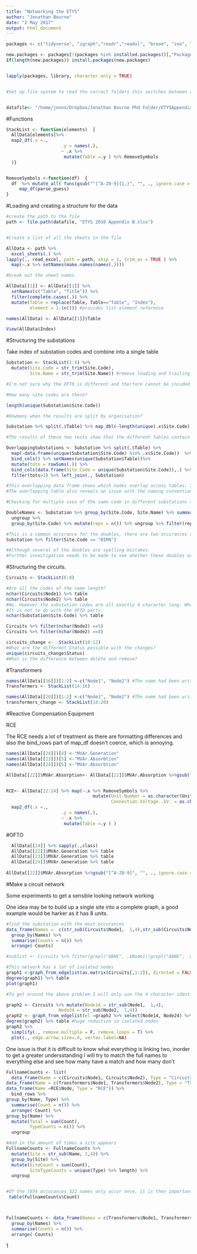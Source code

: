```yaml
---
title: "Networking the ETYS"
author: "Jonathan Bourne"
date: "2 May 2017"
output: html_document
---
```



```r
packages <- c("tidyverse", "igraph","readr","readxl", "broom", "zoo", "stringr")

new.packages <- packages[!(packages %in% installed.packages()[,"Package"])]
if(length(new.packages)) install.packages(new.packages)


lapply(packages, library, character.only = TRUE)


#Set up file system to read the correct folders this switches between aws and windows mode


datafile<- "/home/jonno/Dropbox/Jonathan Bourne Phd Folder/ETYSAppendixB"

```

#Functions

```r
StackList <- function(elements)  {
  AllData[elements]%>%
  map2_df(.x =.,
                     .y = names(.),
                     ~ .x %>% 
                      mutate(Table =.y ) %>% RemoveSymbols
  )}


RemoveSymbols <-function(df)  {
  df  %>% mutate_all( funs(gsub("^[^A-Z0-9]{1,}", "", ., ignore.case = FALSE))) %>%
     map_df(parse_guess) 
}


```



#Loading and creating a structure for the data

```r
#create the path to the file
path <- file.path(datafile, "ETYS 2016 Appendix B.xlsx")


#Create a list of all the sheets in the file

AllData <- path %>% 
  excel_sheets(.) %>%
lapply(., read_excel, path = path, skip = 1, trim_ws = TRUE ) %>%
  map(~.x %>% setNames(make.names(names(.))))

#break out the sheet names

AllData[[1]] <- AllData[[1]] %>% 
  setNames(c("Table", "Title")) %>% 
  filter(complete.cases(.)) %>%
  mutate(Table = replace(Table, Table=="Table", "Index"), 
         element = 1:(n())) #provides list element reference

names(AllData) <- AllData[[1]]$Table

View(AllData$Index)

```

#Structuring the substations

Take index of substation codes and combine into a single table 
```r

Substation <- StackList(2:4) %>%
  mutate(Site.Code = str_trim(Site.Code),
         Site.Name = str_trim(Site.Name)) #remove leading and trailing whitespace which causes problems with analysis.

#I'm not sure why the OFTO is different and therfore cannot be incuded

#How many site codes are there?

length(unique(Substation$Site.Code))

#Howmany when the results are split by organisation?

Substation %>% split(.$Table) %>% map_dbl(~length(unique(.x$Site.Code))) %>% sum

#The results of these two tests show that the different tables contain identical codes. These need to be identified.

OverlappingSubstations <- Substation %>% split(.$Table) %>% 
  map(~data.frame(unique(Substation$Site.Code) %in% .x$Site.Code))  %>%
  bind_cols() %>% setNames(unique(Substation$Table))%>% 
  mutate(tots = rowSums(.)) %>%
  bind_cols(data.frame(Site.Code = unique(Substation$Site.Code)),.) %>%
  filter(tots>1) %>% left_join(., Substation)

#This overlapping data frame shows which nodes overlap across tables. It also shows that the different organisation may not have the same voltages. For example Invernan (INVR) SHE has 132 and 33 Kv connections whilst SPT has 275kv. 
#The overlapping table also reveals an issue with the naming convention. the code LOCH is used for both the substation by Lochay hydro plant and also the substation by Loch Hill windfarm which are over 100 miles apart. 

#Checking for multiple uses of the same code in different substations to see how many times events like "LOCH" occur.

DoubleNames <- Substation %>% group_by(Site.Code, Site.Name) %>% summarise(counts =n()) %>% 
  ungroup %>%
  group_by(Site.Code) %>% mutate(reps = n()) %>% ungroup %>% filter(reps>1)

#This is a common occurance for the doubles, there are two occurances one the name the other with "windfarm" added on. This needs to be investigated to check whether they are in the same physical location or not. 
Substation %>% filter(Site.Code == "BIRN")

#Although several of the doubles are spelling mistakes.
#Further investigation needs to be made to see whether these doubles are the same point or are different physical locations.

```

#Structuring the circuits.



```r
Circuits <- StackList(6:8)

#Are all the codes of the same length?
nchar(Circuits$Node1) %>% table
nchar(Circuits$Node2) %>% table
#No. However the substation codes are all exactly 4 character long. What does this mean? 
#It is not to do with the OFTO parts.
nchar(Substation$Site.Code) %>% table

Circuits %>% filter(nchar(Node2) ==5)
Circuits %>% filter(nchar(Node2) ==8)


```

```r
circuits_change <-  StackList(10:12)
#What are the different Status possible with the changes?
unique(circuits_change$Status)
#What is the difference between delete and remove?

```

#Transformers

```r

names(AllData[[16]])[1:2] <-c("Node1", "Node2") #The name had been written differently to the other two
Transformers <- StackList(14:16)

```


```r
names(AllData[[20]])[1:2] <-c("Node1", "Node2") #The name had been written differently to the other two
transformers_change <- StackList(18:20)

```


#Reactive Compensation Equipment

RCE

The RCE needs a lot of treatment as there are formatting differences and also the bind_rows part of map_df doesn't coerce, which is annoying.
```r



names(AllData[[24]])[4] <-"MVAr.Generation"
names(AllData[[23]])[5] <-"MVAr.Absorbtion"
names(AllData[[24]])[5] <-"MVAr.Absorbtion"

AllData[[22]]$MVAr.Absorption<- AllData[[22]]$MVAr.Absorption %>%gsub("[^A-Z0-9]", "", ., ignore.case = TRUE)


RCE<- AllData[22:24] %>% map(~.x %>% RemoveSymbols %>% 
                                 mutate(Unit.Number = as.character(Unit.Number),
                                        Connection.Voltage..kV. = as.character(Connection.Voltage..kV.)))%>%
  map2_df(.x =.,
                     .y = names(.),
                     ~ .x %>% 
                      mutate(Table =.y ) )

```

#OFTO

```r

  AllData[[24]] %>% sapply(.,class)
  AllData[[22]]$MVAr.Generation %>% table
  AllData[[23]]$MVAr.Generation %>% table
  AllData[[24]]$MVAr.Generation %>% table
  
AllData[[22]]$MVAr.Absorption %>%gsub("[^A-Z0-9]", "", ., ignore.case = FALSE)

```



#Make a circuit network

Some experiments to get a sensible looking network working


One idea may be to build up a single site into a complete graph, a good example would be harker as it has 8 units.

```r
#find the substation with the most occurances
data_frame(Names =  c(str_sub(Circuits$Node1,  1,4),str_sub(Circuits$Node2,  1,4))) %>%
  group_by(Names) %>%
  summarise(Counts = n()) %>%
  arrange(-Counts)

#sublist <- Circuits %>% filter(grepl("ABNE", .$Node1)|grepl("ABNE", .$Node2))

#This network has a lot of isolated nodes
graph1 <-graph_from_edgelist(as.matrix(Circuits[,1:2]), directed = FALSE)
degree(graph1) %>% table
plot(graph1)

#To get around the above problem I will only use the 4 character identifier to construct the network.

graph2 <- Circuits %>% mutate(Node14 = str_sub(Node1,  1,4),
                    Node24 = str_sub(Node2,  1,4))
graph2 <- graph_from_edgelist(el =graph2 %>% select(Node14, Node24) %>% as.matrix, directed = FALSE)
degree(graph2) %>% table #huge reduction in isolated nodes
graph2 %>% 
  simplify(., remove.multiple = F, remove.loops = T) %>% 
  plot(., edge.arrow.size=.4, vertex.label=NA)

```


One issue is that it is difficult to know what everything is linking two, inorder to get a greater undersstanding I will try to match the full names to everything else and see how many have a match and how many don't

```r

FullnameCounts <- list(
  data_frame(Name = c(Circuits$Node1, Circuits$Node2), Type = "Circuits"),
data_frame(Name = c(Transformers$Node1, Transformers$Node2), Type = "Transformers"),
data_frame(Name =RCE$Node, Type = "RCE")) %>%
  bind_rows %>%
group_by(Name, Type) %>%
  summarise(Count = n()) %>%
  arrange(-Count) %>%
group_by(Name) %>%
  mutate(Total = sum(Count),
         TypeCounts = n()) %>% 
  ungroup

#Add in the amount of times a site appears
FullnameCounts <- FullnameCounts %>%
  mutate(Site = str_sub(Name, 1,4)) %>%
  group_by(Site) %>%
  mutate(SiteCount = sum(Count),
         SiteTypeCounts = unique(Type) %>% length) %>%
  ungroup


#Of the 1034 occurances 322 names only occur once, it is then important to try and match these to the other types of node.
 table(FullnameCounts$Count)



FullnameCounts <- data_frame(Names = c(Transformers$Node1, Transformers$Node2)) %>%
  group_by(Names) %>%
  summarise(Counts = n()) %>%
  arrange(-Counts)


```
1
